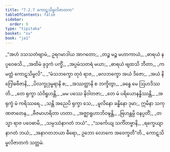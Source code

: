 ```yaml
---
title: "7.2.7 ကောဋသိမ္ဗလိဇာတက"
tableOfContents: false
sidebar:
  order: 9
type: "tipitaka"
basket: "su"
book: "ja1"
---
```



<DynamicBreadcrumb />

<Division number="121" book="ja1">

<Paragraph number="1623" type="verses" book="ja1">
_“အဟံ ဒသသတံဗျာမံ,_  
ဥရဂမာဒါယ အာဂတော;_  
_တဉ္စ မဉ္စ မဟာကာယံ,_  
_ဓာရယံ နပ္ပဝေဓသိ._  

</Paragraph>

</Division>
<Division number="122" book="ja1">

<Paragraph number="1624" type="verses" book="ja1">
_အထိမံ ခုဒ္ဒကံ ပက္ခိံ,_  
_အပ္ပမံသတရံ မယာ;_  
_ဓာရယံ ဗျထသိ ဘီတာ,_  
_ကမတ္ထံ ကောဋသိမ္ဗလိ”._  

</Paragraph>

</Division>
<Division number="123" book="ja1">

<Paragraph number="1625" type="verses" book="ja1">
_“မံသဘက္ခော တုဝံ ရာဇ,_  
_ဖလဘက္ခော အယံ ဒိဇော;_  
_အယံ နိဂြေါဓဗီဇာနိ,_  
_ပိလက္ခုဒုမ္ဗရာနိ စ;_  
_အဿတ္ထာနိ စ ဘက္ခိတွာ,_  
_ခန္ဓေ မေ ဩဟဒိဿတိ._  

</Paragraph>

</Division>
<Division number="124" book="ja1">

<Paragraph number="1626" type="verses" book="ja1">
_တေ ရုက္ခာ သံဝိရူဟန္တိ,_  
_မမ ပဿေ နိဝါတဇာ;_  
_တေ မံ ပရိယောနန္ဓိဿန္တိ,_  
_အရုက္ခံ မံ ကရိဿရေ._  

</Paragraph>

</Division>
<Division number="125" book="ja1">

<Paragraph number="1627" type="verses" book="ja1">
_သန္တိ အညေပိ ရုက္ခာ သေ,_  
_မူလိနော ခန္ဓိနော ဒုမာ;_  
ဣမိနာ သကုဏဇာတေန,_  
_ဗီဇမာဟရိတာ ဟတာ._  

</Paragraph>

</Division>
<Division number="126" book="ja1">

<Paragraph number="1628" type="verses" book="ja1">
_အဇ္ဈာရူဟာဘိဝဍ္ဎန္တိ,_  
_ဗြဟန္တမ္ပိ ဝနပ္ပတိံ;_  
_တသ္မာ ရာဇ ပဝေဓာမိ,_  
_သမ္ပဿံနာဂတံ ဘယံ”._  

</Paragraph>

</Division>
<Division number="127" book="ja1">

<Paragraph number="1629" type="verses" book="ja1">
_“သင်္ကေယျ သင်္ကိတဗ္ဗာနိ,_  
_ရက္ခေယျာနာဂတံ ဘယံ;_  
_အနာဂတဘယာ ဓီရော,_  
ဥဘော လောကေ အဝေက္ခတီ”တိ._  


</Paragraph>
</Division>

<Paragraph number="1630" type="center" book="ja1">
ကောဋသိမ္ဗလိဇာတကံ သတ္တမံ.
</Paragraph>